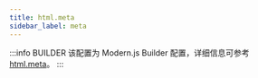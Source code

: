 ```yaml
---
title: html.meta
sidebar_label: meta
---
```


:::info BUILDER
该配置为 Modern.js Builder 配置，详细信息可参考 [html.meta](https://modernjs.dev/builder/api/config-html.html#html-meta)。
:::


<Main />
